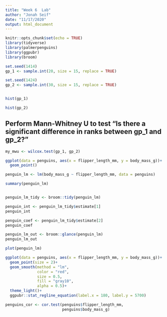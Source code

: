 ```yaml
---
title: "Week 6  Lab"
author: "Jonah Seif"
date: "11/17/2020"
output: html_document
---
```


```r
knitr::opts_chunk$set(echo = TRUE)
library(tidyverse)
library(palmerpenguins)
library(ggpubr)
library(broom)
```

```r
set.seed(1414)
gp_1 <- sample.int(20, size = 15, replace = TRUE)

set.seed(1424)
gp_2 <- sample.int(30, size = 15, replace = TRUE)


hist(gp_1)

hist(gp_2)
```

## Perform Mann-Whitney U to test "Is there a significant difference in ranks between gp_1 and gp_2?"

```r
my_mwu <- wilcox.test(gp_1, gp_2)
```



```r
ggplot(data = penguins, aes(x = flipper_length_mm, y = body_mass_g))+
  geom_point()
```

```r
penguin_lm <- lm(body_mass_g ~ flipper_length_mm, data = penguins)

summary(penguin_lm)


penguin_lm_tidy <- broom::tidy(penguin_lm)

penguin_int <- penguin_lm_tidy$estimate[1]
penguin_int

penguin_coef <- penguin_lm_tidy$estimate[2]
penguin_coef

penguin_lm_out <- broom::glance(penguin_lm)
penguin_lm_out
```



```r
plot(penguin_lm)
```



```r
ggplot(data = penguins, aes(x = flipper_length_mm, y = body_mass_g))+
  geom_point(size = 2)+
  geom_smooth(method = "lm",
              color = "red",
              size = 0.5, 
              fill = "gray10",
              alpha = 0.5)+
  theme_light()+
  ggpubr::stat_regline_equation(label.x = 180, label.y = 5700)
```

```r
penguins_cor <- cor.test(penguins$flipper_length_mm,
                         penguins$body_mass_g)
```





